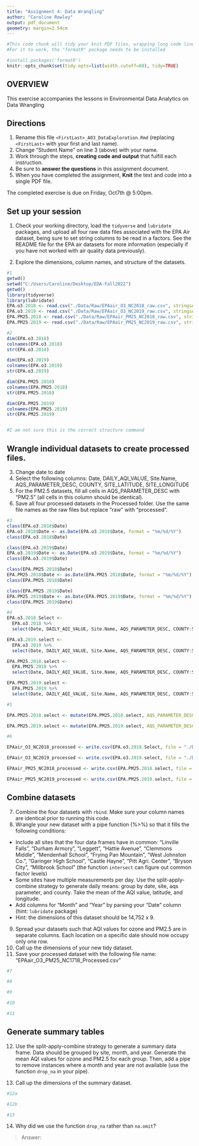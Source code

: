 ```yaml
---
title: "Assignment 4: Data Wrangling"
author: "Caroline Rowley"
output: pdf_document
geometry: margin=2.54cm
---
```


```r
#This code chunk will tidy your knit PDF files, wrapping long code lines
#For it to work, the "formatR" package needs to be installed

#install.packages('formatR')
knitr::opts_chunk$set(tidy.opts=list(width.cutoff=80), tidy=TRUE)
```

## OVERVIEW

This exercise accompanies the lessons in Environmental Data Analytics on Data Wrangling 

## Directions
1.  Rename this file `<FirstLast>_A03_DataExploration.Rmd` (replacing `<FirstLast>` with your first and last name).
2. Change "Student Name" on line 3 (above) with your name.
3. Work through the steps, **creating code and output** that fulfill each instruction.
4. Be sure to **answer the questions** in this assignment document.
5. When you have completed the assignment, **Knit** the text and code into a single PDF file.

The completed exercise is due on Friday, Oct7th @ 5:00pm.

## Set up your session 
1. Check your working directory, load the `tidyverse` and `lubridate` packages, and upload all four raw data files associated with the EPA Air dataset, being sure to set string columns to be read in a factors. See the README file for the EPA air datasets for more information (especially if you have not worked with air quality data previously). 

2. Explore the dimensions, column names, and structure of the datasets. 

```r
#1
getwd()
setwd("C:/Users/Caroline/Desktop/EDA-Fall2022")
getwd()
library(tidyverse)
library(lubridate)
EPA.o3.2018 <- read.csv("./Data/Raw/EPAair_O3_NC2018_raw.csv", stringsAsFactors = TRUE)
EPA.o3.2019 <- read.csv("./Data/Raw/EPAair_O3_NC2019_raw.csv", stringsAsFactors = TRUE)
EPA.PM25.2018 <- read.csv("./Data/Raw/EPAair_PM25_NC2018_raw.csv", stringsAsFactors = TRUE)
EPA.PM25.2019 <- read.csv("./Data/Raw/EPAair_PM25_NC2019_raw.csv", stringsAsFactors = TRUE)

#2
dim(EPA.o3.2018)
colnames(EPA.o3.2018)
str(EPA.o3.2018)

dim(EPA.o3.2019)
colnames(EPA.o3.2019)
str(EPA.o3.2019)

dim(EPA.PM25.2018)
colnames(EPA.PM25.2018)
str(EPA.PM25.2018)

dim(EPA.PM25.2019)
colnames(EPA.PM25.2019)
str(EPA.PM25.2019)


#I am not sure this is the correct structure command
```

## Wrangle individual datasets to create processed files.
3. Change date to date
4. Select the following columns: Date, DAILY_AQI_VALUE, Site.Name, AQS_PARAMETER_DESC, COUNTY, SITE_LATITUDE, SITE_LONGITUDE
5. For the PM2.5 datasets, fill all cells in AQS_PARAMETER_DESC with "PM2.5" (all cells in this column should be identical).
6. Save all four processed datasets in the Processed folder. Use the same file names as the raw files but replace "raw" with "processed".

```r
#3
class(EPA.o3.2018$Date)
EPA.o3.2018$Date <- as.Date(EPA.o3.2018$Date, format = "%m/%d/%Y")
class(EPA.o3.2018$Date)

class(EPA.o3.2019$Date)
EPA.o3.2019$Date <- as.Date(EPA.o3.2019$Date, format = "%m/%d/%Y")
class(EPA.o3.2019$Date)

class(EPA.PM25.2018$Date)
EPA.PM25.2018$Date <- as.Date(EPA.PM25.2018$Date, format = "%m/%d/%Y")
class(EPA.PM25.2018$Date)

class(EPA.PM25.2019$Date)
EPA.PM25.2019$Date <- as.Date(EPA.PM25.2019$Date, format = "%m/%d/%Y")
class(EPA.PM25.2019$Date)

#4
EPA.o3.2018.Select <-
  EPA.o3.2018 %>% 
  select(Date, DAILY_AQI_VALUE, Site.Name, AQS_PARAMETER_DESC, COUNTY:SITE_LONGITUDE)

EPA.o3.2019.select <-
  EPA.o3.2019 %>% 
  select(Date, DAILY_AQI_VALUE, Site.Name, AQS_PARAMETER_DESC, COUNTY:SITE_LONGITUDE)

EPA.PM25.2018.select <-
  EPA.PM25.2018 %>% 
  select(Date, DAILY_AQI_VALUE, Site.Name, AQS_PARAMETER_DESC, COUNTY:SITE_LONGITUDE)

EPA.PM25.2019.select <-
  EPA.PM25.2019 %>% 
  select(Date, DAILY_AQI_VALUE, Site.Name, AQS_PARAMETER_DESC, COUNTY:SITE_LONGITUDE)

#5

EPA.PM25.2018.select <- mutate(EPA.PM25.2018.select, AQS_PARAMETER_DESC = "PM2.5")

EPA.PM25.2019.select <- mutate(EPA.PM25.2019.select, AQS_PARAMETER_DESC = "PM2.5")

#6

EPAair_O3_NC2018_processed <- write.csv(EPA.o3.2018.Select, file = "./Data/Processed/EPAair_O3_NC2018_processed", row.names = FALSE)

EPAair_O3_NC2019_processed <- write.csv(EPA.o3.2019.select, file = "./Data/Processed/EPAair_O3_NC2019_processed", row.names = FALSE)

EPAair_PM25_NC2018_processed <- write.csv(EPA.PM25.2018.select, file = "./Data/Processed/EPAair_PM25_NC2018_processed", row.names = FALSE)

EPAair_PM25_NC2019_processed <- write.csv(EPA.PM25.2019.select, file = "./Data/Processed/EPAair_PM25_NC2019_processed", row.names = FALSE)
```


## Combine datasets
7. Combine the four datasets with `rbind`. Make sure your column names are identical prior to running this code. 
8. Wrangle your new dataset with a pipe function (%>%) so that it fills the following conditions: 

* Include all sites that the four data frames have in common: "Linville Falls", "Durham Armory", "Leggett", "Hattie Avenue", "Clemmons Middle", "Mendenhall School", "Frying Pan Mountain", "West Johnston Co.", "Garinger High School", "Castle Hayne", "Pitt Agri. Center", "Bryson City", "Millbrook School" (the function `intersect` can figure out common factor levels)
* Some sites have multiple measurements per day. Use the split-apply-combine strategy to generate daily means: group by date, site, aqs parameter, and county. Take the mean of the AQI value, latitude, and longitude.
* Add columns for "Month" and "Year" by parsing your "Date" column (hint: `lubridate` package)
* Hint: the dimensions of this dataset should be 14,752 x 9.

9. Spread your datasets such that AQI values for ozone and PM2.5 are in separate columns. Each location on a specific date should now occupy only one row.
10. Call up the dimensions of your new tidy dataset.
11. Save your processed dataset with the following file name: "EPAair_O3_PM25_NC1718_Processed.csv"

```r
#7

#8

#9

#10

#11

```


## Generate summary tables
12. Use the split-apply-combine strategy to generate a summary data frame. Data should be grouped by site, month, and year. Generate the mean AQI values for ozone and PM2.5 for each group. Then, add a pipe to remove instances where a month and year are not available (use the function `drop_na` in your pipe). 

13. Call up the dimensions of the summary dataset.

```r
#12a

#12b

#13

```

14. Why did we use the function `drop_na` rather than `na.omit`?

> Answer: 
